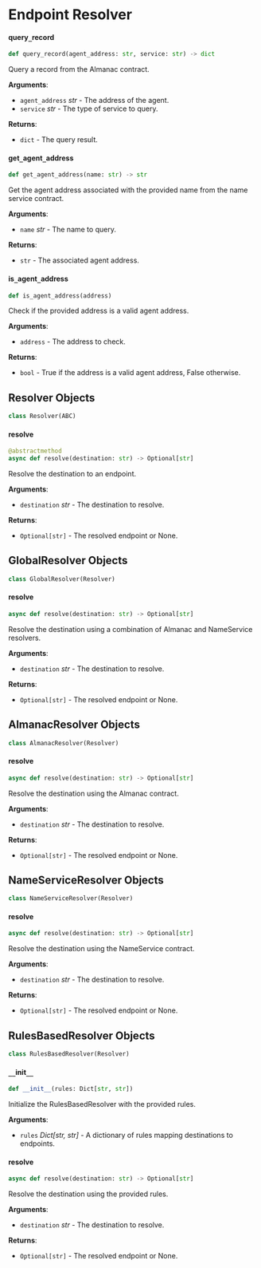 

# Endpoint Resolver




#### query`_`record

```python
def query_record(agent_address: str, service: str) -> dict
```

Query a record from the Almanac contract.

**Arguments**:

- `agent_address` _str_ - The address of the agent.
- `service` _str_ - The type of service to query.
  

**Returns**:

- `dict` - The query result.



#### get`_`agent`_`address

```python
def get_agent_address(name: str) -> str
```

Get the agent address associated with the provided name from the name service contract.

**Arguments**:

- `name` _str_ - The name to query.
  

**Returns**:

- `str` - The associated agent address.



#### is`_`agent`_`address

```python
def is_agent_address(address)
```

Check if the provided address is a valid agent address.

**Arguments**:

- `address` - The address to check.
  

**Returns**:

- `bool` - True if the address is a valid agent address, False otherwise.



## Resolver Objects

```python
class Resolver(ABC)
```



#### resolve

```python
@abstractmethod
async def resolve(destination: str) -> Optional[str]
```

Resolve the destination to an endpoint.

**Arguments**:

- `destination` _str_ - The destination to resolve.
  

**Returns**:

- `Optional[str]` - The resolved endpoint or None.



## GlobalResolver Objects

```python
class GlobalResolver(Resolver)
```



#### resolve

```python
async def resolve(destination: str) -> Optional[str]
```

Resolve the destination using a combination of Almanac and NameService resolvers.

**Arguments**:

- `destination` _str_ - The destination to resolve.
  

**Returns**:

- `Optional[str]` - The resolved endpoint or None.



## AlmanacResolver Objects

```python
class AlmanacResolver(Resolver)
```



#### resolve

```python
async def resolve(destination: str) -> Optional[str]
```

Resolve the destination using the Almanac contract.

**Arguments**:

- `destination` _str_ - The destination to resolve.
  

**Returns**:

- `Optional[str]` - The resolved endpoint or None.



## NameServiceResolver Objects

```python
class NameServiceResolver(Resolver)
```



#### resolve

```python
async def resolve(destination: str) -> Optional[str]
```

Resolve the destination using the NameService contract.

**Arguments**:

- `destination` _str_ - The destination to resolve.
  

**Returns**:

- `Optional[str]` - The resolved endpoint or None.



## RulesBasedResolver Objects

```python
class RulesBasedResolver(Resolver)
```



#### `__`init`__`

```python
def __init__(rules: Dict[str, str])
```

Initialize the RulesBasedResolver with the provided rules.

**Arguments**:

- `rules` _Dict[str, str]_ - A dictionary of rules mapping destinations to endpoints.



#### resolve

```python
async def resolve(destination: str) -> Optional[str]
```

Resolve the destination using the provided rules.

**Arguments**:

- `destination` _str_ - The destination to resolve.
  

**Returns**:

- `Optional[str]` - The resolved endpoint or None.

